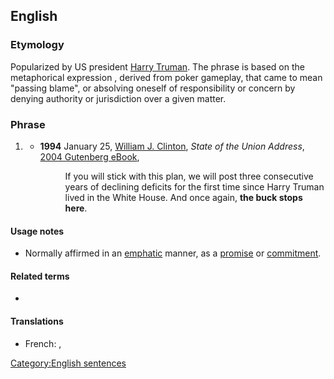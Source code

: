 ==English==
{{wikipedia}}

===Etymology===
Popularized by US president [[w:Harry S. Truman|Harry Truman]]. The phrase is based on the metaphorical expression {{term|pass the buck|passing the buck}}, derived from poker gameplay, that came to mean "passing blame", or absolving oneself of responsibility or concern by denying authority or jurisdiction over a given matter.

===Phrase===
{{head|en|phrase|head=[[the]] [[buck]] [[stops]] [[here]]}}

# {{lb|en|idiomatic}} {{non-gloss definition|A statement that no [[excuse]]s will be made, that the speaker is going to take [[direct]] [[responsibility]] for matters, rather than pass the responsibility to higher authorities.}}
#* '''1994''' January 25, [[w:Bill Clinton|William J. Clinton]], ''State of the Union Address'', [http://www.gutenberg.org/dirs/etext04/sucli11.txt 2004 Gutenberg eBook],
#*: If you will stick with this plan, we will post three consecutive years of declining deficits for the first time since Harry Truman lived in the White House. And once again, '''the buck stops here'''.

====Usage notes====
* Normally affirmed in an [[emphatic]] manner, as a [[promise]] or [[commitment]].

====Related terms====
* {{l|en|pass the buck}}

====Translations====
{{trans-top|''statement that no excuses will be made, that the speaker is going to take direct responsibility for matters, rather than pass the responsibility to higher authorities''}}
{{trans-mid}}
* French: {{t|fr|la responsabilité commence ici}}, {{t|fr|c'est ici que ça s'arrête}}
{{trans-bottom}}

[[Category:English sentences]]